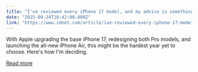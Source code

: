 ```yaml
---
title: "I've reviewed every iPhone 17 model, and my advice is something different this year"
date: "2025-09-24T18:42:00.000Z"
link: "https://www.zdnet.com/article/ive-reviewed-every-iphone-17-model-and-my-advice-is-something-different-this-year/"
---
```


With Apple upgrading the base iPhone 17, redesigning both Pro models, and launching the all-new iPhone Air, this might be the hardest year yet to choose. Here's how I'm deciding.

[Read more](https://www.zdnet.com/article/ive-reviewed-every-iphone-17-model-and-my-advice-is-something-different-this-year/)
